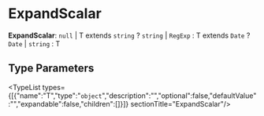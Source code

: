 
# ExpandScalar

 **ExpandScalar**: `null` \| T extends `string` ? `string` \| `RegExp` : T extends `Date` ? `Date` \| `string` : T

## Type Parameters

<TypeList types={[{"name":"T","type":"`object`","description":"","optional":false,"defaultValue":"","expandable":false,"children":[]}]}  sectionTitle="ExpandScalar"/>
